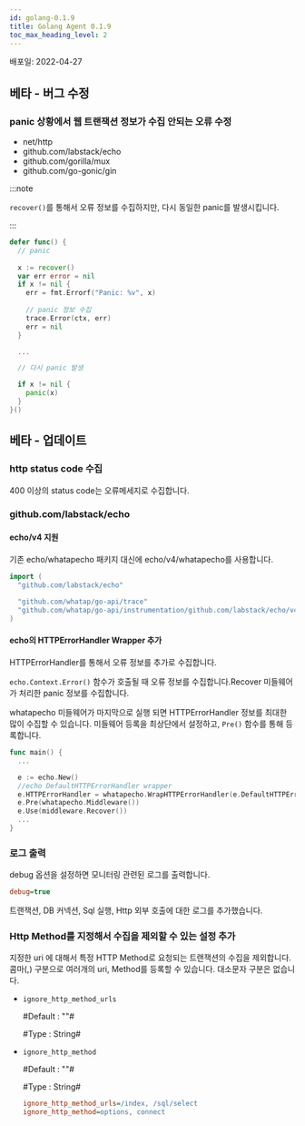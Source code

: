 ```yaml
---
id: golang-0.1.9
title: Golang Agent 0.1.9
toc_max_heading_level: 2
---
```



배포일: 2022-04-27

## 베타 - 버그 수정

### panic 상황에서 웹 트랜잭션 정보가 수집 안되는 오류 수정

- net/http
- github.com/labstack/echo
- github.com/gorilla/mux
- github.com/go-gonic/gin

:::note

`recover()`를 통해서 오류 정보를 수집하지만, 다시 동일한 panic를 발생시킵니다. 

:::

```go title='Golang'
defer func() {
  // panic 
  
  x := recover()
  var err error = nil
  if x != nil {
    err = fmt.Errorf("Panic: %v", x)
    
    // panic 정보 수집
    trace.Error(ctx, err)
    err = nil
  }

  ...

  // 다시 panic 발생

  if x != nil {
    panic(x)
  }
}()
```

## 베타 - 업데이트

### http status code 수집

400 이상의 status code는 오류메세지로 수집합니다.

### github.com/labstack/echo 

#### echo/v4 지원

기존 echo/whatapecho 패키지 대신에 echo/v4/whatapecho를 사용합니다. 
  
```go title='Golang'
import (
  "github.com/labstack/echo"
  
  "github.com/whatap/go-api/trace"
  "github.com/whatap/go-api/instrumentation/github.com/labstack/echo/v4/whatapecho"
)
```
  
#### echo의 HTTPErrorHandler Wrapper 추가

HTTPErrorHandler를 통해서 오류 정보를 추가로 수집합니다.

`echo.Context.Error()` 함수가 호출될 때 오류 정보를 수집합니다.Recover 미들웨어가 처리한 panic 정보를 수집합니다. 

whatapecho 미들웨어가 마지막으로 실행 되면 HTTPErrorHandler 정보를 최대한 많이 수집할 수 있습니다. 미들웨어 등록을 최상단에서 설정하고, `Pre()` 함수를 통해 등록합니다.

```go title='Golang'
func main() {
  ...

  e := echo.New()
  //echo DefaultHTTPErrorHandler wrapper
  e.HTTPErrorHandler = whatapecho.WrapHTTPErrorHandler(e.DefaultHTTPErrorHandler)
  e.Pre(whatapecho.Middleware())
  e.Use(middleware.Recover())
  ...
}
```

### 로그 출력

debug 옵션을 설정하면 모니터링 관련된 로그를 출력합니다.

```ini
debug=true
```

트랜잭션, DB 커넥션, Sql 실행, Http 외부 호출에 대한 로그를 추가했습니다. 

### Http Method를 지정해서 수집을 제외할 수 있는 설정 추가

지정한 uri 에 대해서 특정 HTTP Method로 요청되는 트랜잭션의 수집을 제외합니다. 콤마(,) 구분으로 여러개의 uri, Method를 등록할 수 있습니다. 대소문자 구분은 없습니다.

* `ignore_http_method_urls`
  
  #Default : ""#
  
  #Type : String#

* `ignore_http_method`

  #Default : ""#
  
  #Type : String#

  ```ini
  ignore_http_method_urls=/index, /sql/select
  ignore_http_method=options, connect
  ```